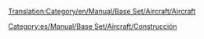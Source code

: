 [[Translation:Category/en/Manual/Base Set/Aircraft/Aircraft]]
{{en/Bilingual box| Es
| Los artículos relativos a las líneas aéreas y la aviación: aeropuertos, control de aviones, etc, se listan a continuación.
| ''Articles relating to aircraft, airports and aircraft management are listed here.''}}

[[Category:es/Manual/Base Set/Aircraft/Construcción]]